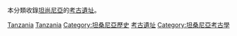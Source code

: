 {{Commonscat|Archaeological sites in Tanzania}}
本分類收錄[[坦尚尼亞|坦尚尼亞]]的[[考古|考古]][[遺址|遺址]]。

[[Category:各國考古遺址|Tanzania]]
[[Category:非洲考古遺址|Tanzania]]
[[Category:坦桑尼亞歷史|Category:坦桑尼亞歷史]]
[[Category:坦桑尼亚建筑物|考古遺址]]
[[Category:坦桑尼亞考古學|Category:坦桑尼亞考古學]]
